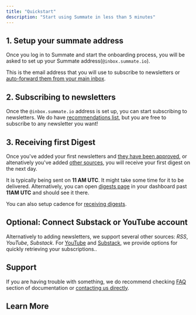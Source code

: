 ```yaml
---
title: "Quickstart"
description: "Start using Summate in less than 5 minutes"
---
```



## 1. Setup your summate address

Once you log in to Summate and start the onboarding process, you will be asked to set up your Summate address(`@inbox.summate.io`).

This is the email address that you will use to subscribe to newsletters or [auto-forward them from your main inbox](/essentials/auto-forwarding).

## 2. Subscribing to newsletters

Once the `@inbox.summate.io` address is set up, you can start subscribing to newsletters. We do have [recommendations list](/useful-links/ai), but you are free to subscribe to any newsletter you want!

## 3. Receiving first Digest

Once you've added your first newsletters and [they have been approved](/essentials/managing-newsletters#basic-concepts), or altenatively you've added [other sources](/essentials/other-sources), you will receive your first digest on the next day.

It is typically being sent on **11 AM UTC**. It might take some time for it to be delivered. Alternatively, you can open [digests page](https://summate.io/digest) in your dashboard past **11AM UTC** and should see it there.

You can also setup cadence for [receiving digests](/essentials/customizing-digests).

## Optional: Connect Substack or YouTube account

Alternatively to adding newsletters, we support several other sources: _RSS_, _YouTube_, _Substack_. For [YouTube](/integrations/youtube) and [Substack](/integrations/substack), we provide options for quickly retrieving your subscriptions..

## Support

If you are having trouble with something, we do recommend checking [FAQ](/faq) section of documentation or [contacting us directly](mailto:support@summate.io).

## Learn More

<BasicRecommendationCards />
